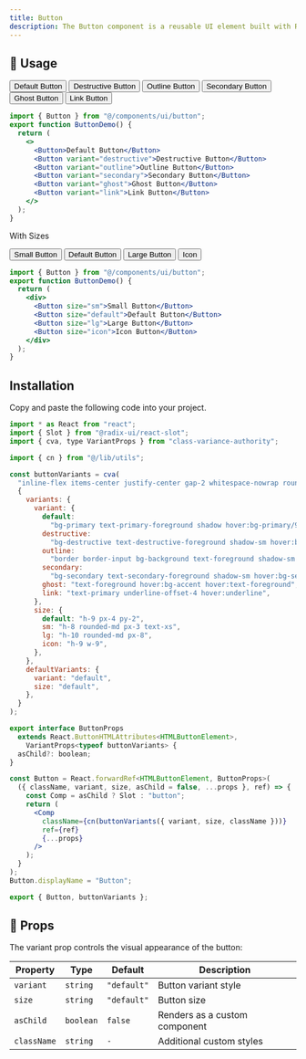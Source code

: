 ```yaml
---
title: Button
description: The Button component is a reusable UI element built with React, TypeScript, TailwindCSS, and Radix UI's Slot API. It supports different variants, sizes, and customization options for flexibility and consistency across your project.
---
```


## 🚀 Usage

<PreviewAndCodePanel >

<div className="flex flex-wrap justify-center gap-2">
  <Button>Default Button</Button>
  <Button variant="destructive">Destructive Button</Button>
  <Button variant="outline">Outline Button</Button>
  <Button variant="secondary">Secondary Button</Button>
  <Button variant="ghost">Ghost Button</Button>
  <Button variant="link">Link Button</Button>
</div>

```jsx
import { Button } from "@/components/ui/button";
export function ButtonDemo() {
  return (
    <>
      <Button>Default Button</Button>
      <Button variant="destructive">Destructive Button</Button>
      <Button variant="outline">Outline Button</Button>
      <Button variant="secondary">Secondary Button</Button>
      <Button variant="ghost">Ghost Button</Button>
      <Button variant="link">Link Button</Button>
    </>
  );
}
```

</PreviewAndCodePanel>

With Sizes

<PreviewAndCodePanel previewClassName="">

<div className="flex w-full flex-wrap justify-center gap-2">
  <Button size="sm">Small Button</Button>
  <Button size="default">Default Button</Button>
  <Button size="lg">Large Button</Button>
  <Button size="icon">Icon</Button>
</div>

```jsx
import { Button } from "@/components/ui/button";
export function ButtonDemo() {
  return (
    <div>
      <Button size="sm">Small Button</Button>
      <Button size="default">Default Button</Button>
      <Button size="lg">Large Button</Button>
      <Button size="icon">Icon Button</Button>
    </div>
  );
}
```

</PreviewAndCodePanel>

## Installation

Copy and paste the following code into your project.

```jsx
import * as React from "react";
import { Slot } from "@radix-ui/react-slot";
import { cva, type VariantProps } from "class-variance-authority";

import { cn } from "@/lib/utils";

const buttonVariants = cva(
  "inline-flex items-center justify-center gap-2 whitespace-nowrap rounded-md text-sm font-medium transition-colors focus-visible:outline-none focus-visible:ring-1 focus-visible:ring-ring disabled:pointer-events-none disabled:opacity-50 [&_svg]:pointer-events-none [&_svg]:size-4 [&_svg]:shrink-0",
  {
    variants: {
      variant: {
        default:
          "bg-primary text-primary-foreground shadow hover:bg-primary/90",
        destructive:
          "bg-destructive text-destructive-foreground shadow-sm hover:bg-destructive/90",
        outline:
          "border border-input bg-background text-foreground shadow-sm hover:bg-accent hover:text-foreground",
        secondary:
          "bg-secondary text-secondary-foreground shadow-sm hover:bg-secondary/80",
        ghost: "text-foreground hover:bg-accent hover:text-foreground",
        link: "text-primary underline-offset-4 hover:underline",
      },
      size: {
        default: "h-9 px-4 py-2",
        sm: "h-8 rounded-md px-3 text-xs",
        lg: "h-10 rounded-md px-8",
        icon: "h-9 w-9",
      },
    },
    defaultVariants: {
      variant: "default",
      size: "default",
    },
  }
);

export interface ButtonProps
  extends React.ButtonHTMLAttributes<HTMLButtonElement>,
    VariantProps<typeof buttonVariants> {
  asChild?: boolean;
}

const Button = React.forwardRef<HTMLButtonElement, ButtonProps>(
  ({ className, variant, size, asChild = false, ...props }, ref) => {
    const Comp = asChild ? Slot : "button";
    return (
      <Comp
        className={cn(buttonVariants({ variant, size, className }))}
        ref={ref}
        {...props}
      />
    );
  }
);
Button.displayName = "Button";

export { Button, buttonVariants };

```

## 🎨 Props

The variant prop controls the visual appearance of the button:

| **Property** | **Type**  | **Default** | **Description**               |
| ------------ | --------- | ----------- | ----------------------------- |
| `variant`    | `string`  | `"default"` | Button variant style          |
| `size`       | `string`  | `"default"` | Button size                   |
| `asChild`    | `boolean` | `false`     | Renders as a custom component |
| `className`  | `string`  | `-`         | Additional custom styles      |
